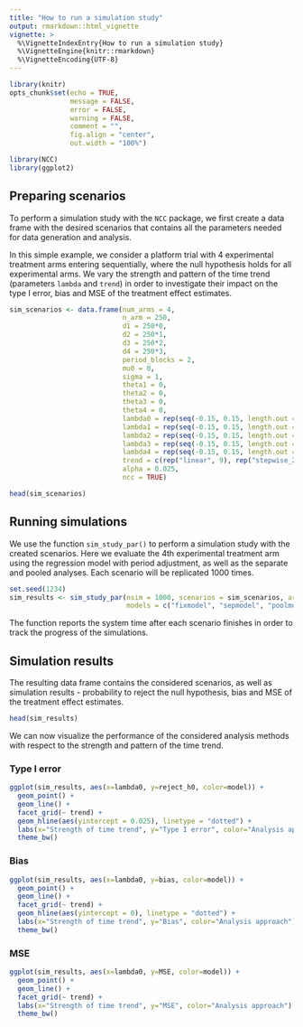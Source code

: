 ---
title: "How to run a simulation study"
output: rmarkdown::html_vignette
vignette: >
  %\VignetteIndexEntry{How to run a simulation study}
  %\VignetteEngine{knitr::rmarkdown}
  %\VignetteEncoding{UTF-8}
---

```{r setup, include=FALSE}
library(knitr)
opts_chunk$set(echo = TRUE,
               message = FALSE,
               error = FALSE,
               warning = FALSE,
               comment = "",
               fig.align = "center",
               out.width = "100%")
```


```{r}
library(NCC)
library(ggplot2)
```

## Preparing scenarios

To perform a simulation study with the `NCC` package, we first create a data frame with the desired scenarios that contains all the parameters needed for data generation and analysis.

In this simple example, we consider a platform trial with 4 experimental treatment arms entering sequentially, where the null hypothesis holds for all experimental arms. We vary the strength and pattern of the time trend (parameters `lambda` and `trend`) in order to investigate their impact on the type I error, bias and MSE of the treatment effect estimates.

```{r}
sim_scenarios <- data.frame(num_arms = 4, 
                            n_arm = 250, 
                            d1 = 250*0,
                            d2 = 250*1,
                            d3 = 250*2,
                            d4 = 250*3,
                            period_blocks = 2, 
                            mu0 = 0,
                            sigma = 1,
                            theta1 = 0,
                            theta2 = 0,
                            theta3 = 0,
                            theta4 = 0,
                            lambda0 = rep(seq(-0.15, 0.15, length.out = 9), 2),
                            lambda1 = rep(seq(-0.15, 0.15, length.out = 9), 2),
                            lambda2 = rep(seq(-0.15, 0.15, length.out = 9), 2),
                            lambda3 = rep(seq(-0.15, 0.15, length.out = 9), 2),
                            lambda4 = rep(seq(-0.15, 0.15, length.out = 9), 2),
                            trend = c(rep("linear", 9), rep("stepwise_2", 9)),
                            alpha = 0.025,
                            ncc = TRUE)

head(sim_scenarios)
```


## Running simulations

We use the function `sim_study_par()` to perform a simulation study with the created scenarios. Here we evaluate the 4th experimental treatment arm using the regression model with period adjustment, as well as the separate and pooled analyses. Each scenario will be replicated 1000 times.

```{r}
set.seed(1234)
sim_results <- sim_study_par(nsim = 1000, scenarios = sim_scenarios, arms = 4, 
                             models = c("fixmodel", "sepmodel", "poolmodel"), endpoint = "cont")
```

The function reports the system time after each scenario finishes in order to track the progress of the simulations.

## Simulation results

The resulting data frame contains the considered scenarios, as well as simulation results - probability to reject the null hypothesis, bias and MSE of the treatment effect estimates.

```{r}
head(sim_results)
```

We can now visualize the performance of the considered analysis methods with respect to the strength and pattern of the time trend.

### Type I error

```{r}
ggplot(sim_results, aes(x=lambda0, y=reject_h0, color=model)) +
  geom_point() +
  geom_line() +
  facet_grid(~ trend) +
  geom_hline(aes(yintercept = 0.025), linetype = "dotted") +
  labs(x="Strength of time trend", y="Type I error", color="Analysis approach") +
  theme_bw()
```


### Bias


```{r}
ggplot(sim_results, aes(x=lambda0, y=bias, color=model)) +
  geom_point() +
  geom_line() +
  facet_grid(~ trend) +
  geom_hline(aes(yintercept = 0), linetype = "dotted") +
  labs(x="Strength of time trend", y="Bias", color="Analysis approach") +
  theme_bw()
```


### MSE


```{r}
ggplot(sim_results, aes(x=lambda0, y=MSE, color=model)) +
  geom_point() +
  geom_line() +
  facet_grid(~ trend) +
  labs(x="Strength of time trend", y="MSE", color="Analysis approach") +
  theme_bw()
```







